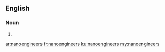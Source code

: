 ==English==

===Noun===
{{head|en|plural}}

# {{plural of|nanoengineer|lang=en|nocat=1}}

[[ar:nanoengineers]]
[[fr:nanoengineers]]
[[ku:nanoengineers]]
[[my:nanoengineers]]